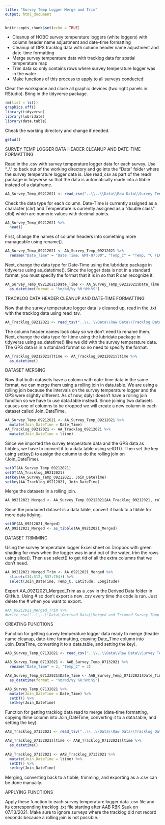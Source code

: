 ```yaml
---
title: "Survey Temp Logger Merge and Trim"
output: html_document
---
```


```r
knitr::opts_chunk$set(echo = TRUE)
```

 - Cleanup of HOBO survey temperature loggers (white loggers) with column header name adjustment and date-time formatting
 - Cleanup of GPS tracklog data with column header name adjustment and date-time formatting
 - Merge survey temperature data with tracklog data for spatial temperature map
 - Trim data so only contains rows where survey temperature logger was in the water
 - Make functions of this process to apply to all surveys conducted

Clear the workspace and close all graphic devices (two right panels in RStudio).  Bring in the tidyverse package.

```r
rm(list = ls())
graphics.off()
library(tidyverse)
library(lubridate)
library(data.table)
```

Check the working directory and change if needed.

```r
getwd()
```

SURVEY TEMP LOGGER DATA HEADER CLEANUP AND DATE-TIME FORMATTING

Read in the .csv with survey temperature logger data for each survey. Use "..\\" to back out of the working directory and go into the "Data" folder where the survey temperature logger data is.  Use read_csv as part of the readr package in tidyverse so that the data is automatically made into a tibble instead of a dataframe.


```r
AA_Survey_Temp_09212021 <- read_csv("..\\..\\Data\\Raw Data\\Survey Temperature Logger Data\\21099530_09212021_AA_James_Brown_Slough_READONLY.csv")
```
Check the data type for each column.  Date-Time is currently assigned as a character (chr) and Temperature is currently assigned as a "double class" (dbl) which are numeric values with decimal points.

```r
AA_Survey_Temp_09212021 %>% 
  head()
```

First, change the names of column headers into something more manageable using rename().

```r
AA_Survey_Temp_09212021 <- AA_Survey_Temp_09212021 %>%
  rename("Date_Time" = "Date Time, GMT-07:00", "Temp_C" = "Temp, °C (LGR S/N: 21099530, SEN S/N: 21099530)")
```

Next, change the data type for Date-Time using the lubridate package in tidyverse using as_datetime().  Since the logger data is not in a standard format, you must specify the format that it is in so that R can recognize it.

```r
AA_Survey_Temp_09212021$Date_Time <- AA_Survey_Temp_09212021$Date_Time %>%
  as_datetime(format = "%m/%d/%y %H:%M:%S")
```


TRACKLOG DATA HEADER CLEANUP AND DATE-TIME FORMATTING

Now that the survey temperature logger data is cleaned up, read in the .txt with the tracklog data using read_tsv.

```r
AA_Tracklog_09212021 <- read_tsv("..\\..\\Data\\Raw Data\\Tracklog Data\\AA_James_Brown_Slough_Tracklog_09212021_READONLY.txt")
```

The column header names look okay so we don't need to rename them.  Next, change the data type for ltime using the lubridate package in tidyverse using as_datetime() like we did with the survey temperature data.  The GPS data is in a standard format so no need to specify the format.

```r
AA_Tracklog_09212021$ltime <- AA_Tracklog_09212021$ltime %>%
  as_datetime()
```


DATASET MERGING

Now that both datasets have a column with date-time data in the same format, we can merge them using a rolling join in data.table.  We are using a rolling join because the intervals on the survey temperature logger and the GPS were slightly different.  As of now, dplyr doesn't have a rolling join function so we have to use data.table instead.  Since joining two datasets causes one of columns to be dropped we will create a new column in each dataset called Join_DateTime.

```r
AA_Survey_Temp_09212021 <- AA_Survey_Temp_09212021 %>%
  mutate(Join_DateTime = Date_Time)
AA_Tracklog_09212021 <- AA_Tracklog_09212021 %>%
  mutate(Join_DateTime = ltime)
```

Since we imported the survey temperature data and the GPS data as tibbles, we have to convert it to a data.table using setDT().  Then set the key using setkey() to assign the column to do the rolling join on (Join_DateTime).

```r
setDT(AA_Survey_Temp_09212021)
setDT(AA_Tracklog_09212021)
setkey(AA_Survey_Temp_09212021, Join_DateTime)
setkey(AA_Tracklog_09212021, Join_DateTime)
```

Merge the datasets in a rolling join.

```r
AA_09212021_Merged <- AA_Survey_Temp_09212021[AA_Tracklog_09212021, roll = TRUE]
```

Since the produced dataset is a data.table, convert it back to a tibble for more data tidying.

```r
setDF(AA_09212021_Merged)
AA_09212021_Merged <- as_tibble(AA_09212021_Merged)
```


DATASET TRIMMING

Using the survey temperature logger Excel sheet on Dropbox with green shading for rows when the logger was in and out of the water, trim the rows using slice().  Then use select() to get rid of all the extra columns that we don't need.

```r
AA_09212021_Merged_Trim <- AA_09212021_Merged %>%
  slice(c(34:512, 537:704)) %>%
  select(Join_DateTime, Temp_C, Latitude, Longitude)
```

Export AA_09212021_Merged_Trim as a .csv in the Derived Data folder in GitHub.  Using # so don't export a new .csv every time the code is run.  Just delete the # when you want to export.

```r
#AA_09212021_Merged_Trim %>%
#write_csv("..\\..\\Data\\Derived Data\\Merged and Trimmed Survey Temp and Tracklog\\AA_09212021_Merged_Trim.csv")
```


CREATING FUNCTIONS

Function for getting survey temperature logger data ready to merge (header name cleanup, date-time formatting, copying Date_Time column into Join_DateTime, converting it to a data.table, and setting the key).

```r
AAB_Survey_Temp_07132021 <- read_csv("..\\..\\Data\\Raw Data\\Survey Temperature Logger Data\\21099530_07132021_AAB_RBK_Sauk_READONLY.csv")

AAB_Survey_Temp_07132021 <- AAB_Survey_Temp_07132021 %>%
  rename("Date_Time" = 2, "Temp_C" = 3)

AAB_Survey_Temp_07132021$Date_Time <- AAB_Survey_Temp_07132021$Date_Time %>%
  as_datetime(format = "%m/%d/%y %H:%M:%S")

AAB_Survey_Temp_07132021 %>%
  mutate(Join_DateTime = Date_Time) %>%
  setDT() %>%
  setkey(Join_DateTime)
```

Function for getting tracklog data read to merge (date-time formatting, copying ltime column into Join_DateTime, converting it to a data.table, and setting the key).

```r
AAB_Tracklog_07132021 <- read_tsv("..\\..\\Data\\Raw Data\\Tracklog Data\\AAB_RBK_Sauk_Tracklog_07132021_READONLY.txt")

AAB_Tracklog_07132021$ltime <- AAB_Tracklog_07132021$ltime %>%
  as_datetime()
  
AAB_Tracklog_07132021 <- AAB_Tracklog_07132021 %>%        
  mutate(Join_DateTime = ltime) %>%
  setDT() %>%
  setkey(Join_DateTime)
```

Merging, converting back to a tibble, trimming, and exporting as a .csv can be done manually.



APPLYING FUNCTIONS

Apply these function to each survey temperature logger data .csv file and its corresponding tracklog .txt file starting after AAB RBK Sauk on 07/13/2021.  Make sure to ignore surveys where the tracklog did not record seconds because a rolling join is not possible.

